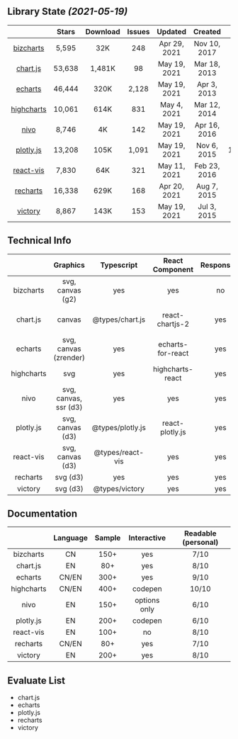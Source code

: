 

## Library State _(2021-05-19)_

|                         |  Stars          | Download         | Issues |      Updated |      Created |      Size          | License    |
|:-----------------------:|:---------------:|:----------------:|:------:|:------------:|:------------:|:------------------:|:----------:|
| [bizcharts][bizcharts]  |  5,595          |      32K         |    248 | Apr 29, 2021 | Nov 10, 2017 |   387.8KB          | MIT        |
|  [chart.js][chart.js]   | <HL>53,638</HL> |   <HL>1,481K</HL>|     98 | May 19, 2021 | Mar 18, 2013 |    60.6KB          | MIT        |
|   [echarts][echarts]    | <HL>46,444</HL> |     320K         |  2,128 | May 19, 2021 |  Apr 3, 2013 |   308.6KB          | Apache-2.0 |
|[highcharts][highcharts] | 10,061          |   <HL>614K</HL>  |    831 | May 4, 2021  | Mar 12, 2014 |    93.4KB          | <DB>Commercial</DB> |
|      [nivo][nivo]       |  8,746          |       4K         |    142 | May 19, 2021 | Apr 16, 2016 |    98.9KB          | MIT        |
| [plotly.js][plotly.js]  | 13,208          |     105K         |  1,091 | May 19, 2021 |  Nov 6, 2015 | <DB>1,032.1KB</DB> | MIT        |
| [react-vis][react-vis]  |  7,830          |      64K         |    321 | May 11, 2021 | Feb 23, 2016 |    79.2KB          | MIT        |
|  [recharts][recharts]   | <HL>16,338</HL> |   <HL>629K</HL>  |    168 | Apr 20, 2021 |  Aug 7, 2015 |   124.3KB          | MIT        |
|   [victory][victory]    |  8,867          |     143K         |    153 | May 19, 2021 |  Jul 3, 2015 |   130.5KB          | MIT        |

[bizcharts]: https://github.com/alibaba/BizCharts
[chart.js]: https://github.com/chartjs/Chart.js
[echarts]: https://github.com/apache/echarts
[highcharts]: https://github.com/highcharts/highcharts
[nivo]: https://github.com/plouc/nivo
[plotly.js]: https://github.com/plotly/plotly.js
[react-vis]: https://github.com/uber/react-vis
[recharts]: https://github.com/recharts/recharts
[victory]: https://github.com/FormidableLabs/victory

## Technical Info

|            |        Graphics       |    Typescript    |  React Component  | Responsive |      Zoom/Brush     |  3D |
|:----------:|:---------------------:|:----------------:|:-----------------:|:----------:|:-------------------:|:---:|
|  bizcharts |    svg, canvas (g2)   |        yes       |        yes        | <DB>no</DB>|        slider       |  no |
|  chart.js  |         canvas        |  @types/chart.js |  react-chartjs-2  |     yes    | chartjs-plugin-zoom |  no |
|   echarts  | svg, canvas (zrender) |        yes       | echarts-for-react |     yes    |         yes         | <HL>yes</HL> |
| highcharts |          svg          |        yes       |  highcharts-react |     yes    |         yes         | <HL>yes</HL> |
|    nivo    | svg, canvas, ssr (d3) |        yes       |        yes        |     yes    |     <DB>no</DB>     |  no |
|  plotly.js |    svg, canvas (d3)   | @types/plotly.js |  react-plotly.js  |     yes    |         yes         | <HL>yes</HL> |
|  react-vis |    svg, canvas (d3)   | @types/react-vis |        yes        |     yes    |     not complete    |  no |
|  recharts  |        svg (d3)       |        yes       |        yes        |     yes    |       custom        |  no |
|   victory  |        svg (d3)       |  @types/victory  |        yes        |     yes    |         yes         |  no |

## Documentation

|            | Language  | Sample |  Interactive | Readable (personal) |
|:----------:|:---------:|:------:|:------------:|:-------------------:|
|  bizcharts |<DB>CN</DB>|  150+  |      yes     |         7/10        |
|  chart.js  |    EN     |   80+  |      yes     |         8/10        |
|   echarts  |   CN/EN   |  300+  |      yes     |         9/10        |
| highcharts |   CN/EN   |  400+  |    codepen   |        10/10        |
|    nivo    |    EN     |  150+  | options only |         6/10        |
|  plotly.js |    EN     |  200+  |    codepen   |         6/10        |
|  react-vis |    EN     |  100+  |  <DB>no</DB> |         8/10        |
|  recharts  |   CN/EN   |   80+  |      yes     |         7/10        |
|   victory  |    EN     |  200+  |      yes     |         8/10        |

## Evaluate List

- chart.js
- echarts
- plotly.js
- recharts
- victory